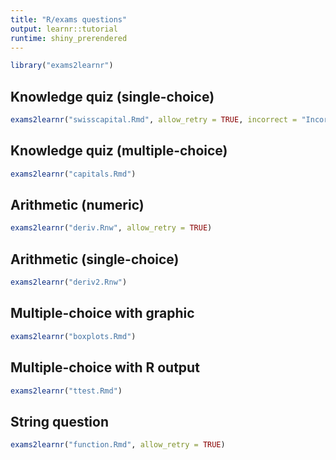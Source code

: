 ```yaml
---
title: "R/exams questions"
output: learnr::tutorial
runtime: shiny_prerendered
---
```


```r
library("exams2learnr")
```

## Knowledge quiz (single-choice)

```r
exams2learnr("swisscapital.Rmd", allow_retry = TRUE, incorrect = "Incorrect, try again.")
```

## Knowledge quiz (multiple-choice)

```r
exams2learnr("capitals.Rmd")
```

## Arithmetic (numeric)

```r
exams2learnr("deriv.Rnw", allow_retry = TRUE)
```

## Arithmetic (single-choice)

```r
exams2learnr("deriv2.Rnw")
```

## Multiple-choice with graphic

```r
exams2learnr("boxplots.Rmd")
```

## Multiple-choice with R output

```r
exams2learnr("ttest.Rmd")
```

## String question

```r
exams2learnr("function.Rmd", allow_retry = TRUE)
```
